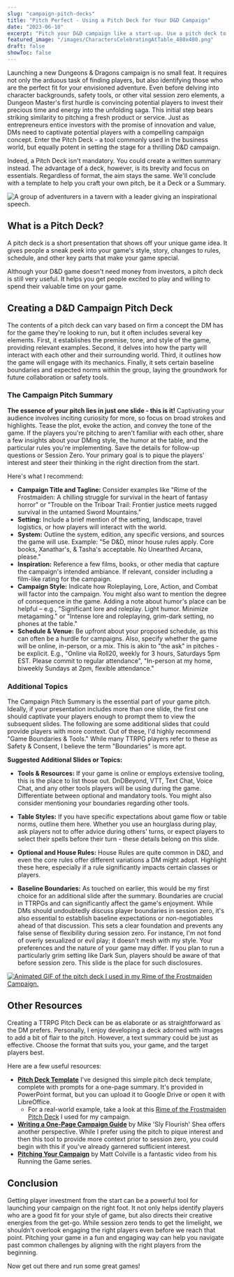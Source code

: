 ```yaml
---
slug: "campaign-pitch-decks"
title: "Pitch Perfect - Using a Pitch Deck for Your D&D Campaign"
date: "2023-06-10"
excerpt: "Pitch your D&D campaign like a start-up. Use a pitch deck to attract the right players, align expectations and kickstart a successful game."
featured_image: "/images/CharactersCelebratingAtTable_480x480.png"
draft: false
showToc: false
---
```


Launching a new Dungeons & Dragons campaign is no small feat. It requires not only the arduous task of finding players, but also identifying those who are the perfect fit for your envisioned adventure. Even before delving into character backgrounds, safety tools, or other vital session zero elements, a Dungeon Master's first hurdle is convincing potential players to invest their precious time and energy into the unfolding saga. This initial step bears striking similarity to pitching a fresh product or service. Just as entrepreneurs entice investors with the promise of innovation and value, DMs need to captivate potential players with a compelling campaign concept. Enter the Pitch Deck - a tool commonly used in the business world, but equally potent in setting the stage for a thrilling D&D campaign.

Indeed, a Pitch Deck isn't mandatory. You could create a written summary instead. The advantage of a deck, however, is its brevity and focus on essentials. Regardless of format, the aim stays the same. We'll conclude with a template to help you craft your own pitch, be it a Deck or a Summary.

![A group of adventurers in a tavern with a leader giving an inspirational speech.](/images/CharactersCelebratingAtTable_480x480.png)

## What is a Pitch Deck?

A pitch deck is a short presentation that shows off your unique game idea. It gives people a sneak peek into your game's style, story, changes to rules, schedule, and other key parts that make your game special.

Although your D&D game doesn't need money from investors, a pitch deck is still very useful. It helps you get people excited to play and willing to spend their valuable time on your game.


## Creating a D&D Campaign Pitch Deck

The contents of a pitch deck can vary based on firm a concept the DM has for the game they're looking to run, but it often includes several key elements. First, it establishes the premise, tone, and style of the game, providing relevant examples. Second, it delves into how the party will interact with each other and their surrounding world. Third, it outlines how the game will engage with its mechanics. Finally, it sets certain baseline boundaries and expected norms within the group, laying the groundwork for future collaboration or safety tools. 

### The Campaign Pitch Summary

**The essence of your pitch lies in just one slide - this is it!** Captivating your audience involves inciting curiosity for more, so focus on broad strokes and highlights. Tease the plot, evoke the action, and convey the tone of the game. If the players you're pitching to aren't familiar with each other, share a few insights about your DMing style, the humor at the table, and the particular rules you're implementing. Save the details for follow-up questions or Session Zero. Your primary goal is to pique the players' interest and steer their thinking in the right direction from the start.

Here's what I recommend:

* **Campaign Title and Tagline:** Consider examples like "Rime of the Frostmaiden: A chilling struggle for survival in the heart of fantasy horror" or "Trouble on the Triboar Trail: Frontier justice meets rugged survival in the untamed Sword Mountains."
* **Setting:** Include a brief mention of the setting, landscape, travel logistics, or how players will interact with the world.
* **System:** Outline the system, edition, any specific versions, and sources the game will use. Example: "5e D&D, minor house rules apply. Core books, Xanathar's, & Tasha's acceptable. No Unearthed Arcana, please."
* **Inspiration:** Reference a few films, books, or other media that capture the campaign's intended ambiance. If relevant, consider including a film-like rating for the campaign.
* **Campaign Style:** Indicate how Roleplaying, Lore, Action, and Combat will factor into the campaign. You might also want to mention the degree of consequence in the game. Adding a note about humor's place can be helpful – e.g., "Significant lore and roleplay. Light humor. Minimize metagaming." or "Intense lore and roleplaying, grim-dark setting, no phones at the table."
* **Schedule & Venue:** Be upfront about your proposed schedule, as this can often be a hurdle for campaigns. Also, specify whether the game will be online, in-person, or a mix. This is akin to "the ask" in pitches - be explicit. E.g., "Online via Roll20, weekly for 3 hours, Saturdays 5pm EST. Please commit to regular attendance", "In-person at my home, biweekly Sundays at 2pm, flexible attendance."

### Additional Topics

The Campaign Pitch Summary is the essential part of your game pitch. Ideally, if your presentation includes more than one slide, the first one should captivate your players enough to prompt them to view the subsequent slides. The following are some additional slides that could provide players with more context. Out of these, I'd highly recommend "Game Boundaries & Tools." While many TTRPG players refer to these as Safety & Consent, I believe the term "Boundaries" is more apt.

**Suggested Additional Slides or Topics:**

* **Tools & Resources:** If your game is online or employs extensive tooling, this is the place to list those out. DnDBeyond, VTT, Text Chat, Voice Chat, and any other tools players will be using during the game. Differentiate between optional and mandatory tools. You might also consider mentioning your boundaries regarding other tools.

* **Table Styles:** If you have specific expectations about game flow or table norms, outline them here. Whether you use an hourglass during play, ask players not to offer advice during others' turns, or expect players to select their spells before their turn - these details belong on this slide.

* **Optional and House Rules:** House Rules are quite common in D&D, and even the core rules offer different variations a DM might adopt. Highlight these here, especially if a rule significantly impacts certain classes or players.

* **Baseline Boundaries:** As touched on earlier, this would be my first choice for an additional slide after the summary. Boundaries are crucial in TTRPGs and can significantly affect the game's enjoyment. While DMs should undoubtedly discuss player boundaries in session zero, it's also essential to establish baseline expectations or non-negotiables ahead of that discussion. This sets a clear foundation and prevents any false sense of flexibility during session zero. For instance, I'm not fond of overly sexualized or evil play; it doesn't mesh with my style. Your preferences and the nature of your game may differ. If you plan to run a particularly grim setting like Dark Sun, players should be aware of that before session zero. This slide is the place for such disclosures.

[![Animated GIF of the pitch deck I used in my Rime of the Frostmaiden Campaign.](/images/ROTFM_PitchDeck.gif)](https://docs.google.com/presentation/d/1kjaK9Q9p90P54E2ITZPf0DHGyaZZMHXYAg52Ar19zp4/edit?usp=sharing)

## Other Resources

Creating a TTRPG Pitch Deck can be as elaborate or as straightforward as the DM prefers. Personally, I enjoy developing a deck adorned with images to add a bit of flair to the pitch. However, a text summary could be just as effective. Choose the format that suits you, your game, and the target players best.

Here are a few useful resources:

* [**Pitch Deck Template**](/assets/downloads/TTRPG_Pitch_Deck_Template.pptx ) I've designed this simple pitch deck template, complete with prompts for a one-page summary. It's provided in PowerPoint format, but you can upload it to Google Drive or open it with LibreOffice.
    * For a real-world example, take a look at this [Rime of the Frostmaiden Pitch Deck](https://docs.google.com/presentation/d/1kjaK9Q9p90P54E2ITZPf0DHGyaZZMHXYAg52Ar19zp4/edit?usp=sharing) I used for my campaign.
* [**Writing a One-Page Campaign Guide**](https://slyflourish.com/one_page_campaign_guide.html) by Mike 'Sly Flourish' Shea offers another perspective. While I prefer using the pitch to pique interest and then this tool to provide more context prior to session zero, you could begin with this if you've already garnered sufficient interest.
* [**Pitching Your Campaign**](https://youtu.be/MtH1SP1grxo) by Matt Colville is a fantastic video from his Running the Game series.

## Conclusion

Getting player investment from the start can be a powerful tool for launching your campaign on the right foot. It not only helps identify players who are a good fit for your style of game,  but also directs their creative energies from the get-go. While session zero tends to get the limelight, we shouldn't overlook engaging the right players even before we reach that point. Pitching your game in a fun and engaging way can help you navigate past common challenges by aligning with the right players from the beginning.

Now get out there and run some great games!